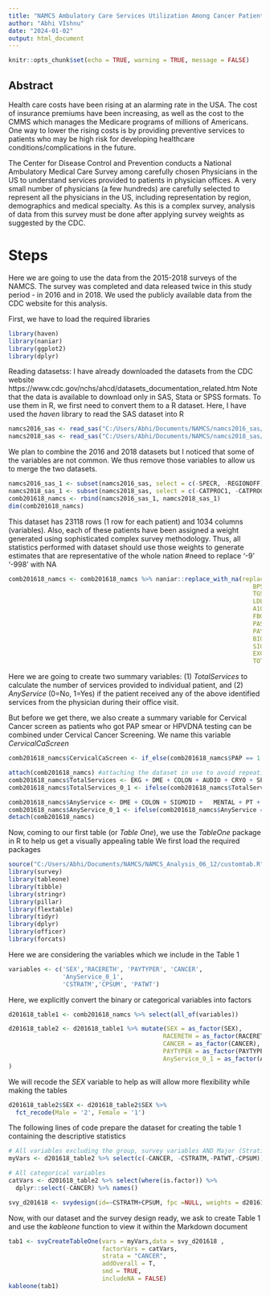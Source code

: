 ```yaml
---
title: "NAMCS Ambulatory Care Services Utilization Among Cancer Patients"
author: "Abhi VIshnu"
date: "2024-01-02"
output: html_document
---
```


```r
knitr::opts_chunk$set(echo = TRUE, warning = TRUE, message = FALSE)
```

## Abstract
Health care costs have been rising at an alarming rate in the USA. The cost of insurance premiums have been increasing, as well as the cost to the CMMS which manages the Medicare programs of millions of Americans. One way to lower the rising costs is by providing preventive services to patients who may be high risk for developing healthcare conditions/complications in the future.

The Center for Disease Control and Prevention conducts a National Ambulatory Medical Care Survey among carefully chosen Physicians in the US to understand services provided to patients in physician offices. A very small number of physicians (a few hundreds) are carefully selected to represent all the physicians in the US, including representation by region, demographics and medical specialty. As this is a complex survey, analysis of data from this survey must be done after applying survey weights as suggested by the CDC.  


# Steps
Here we are going to use the data from the 2015-2018 surveys of the NAMCS. The survey was completed and data released twice in this study period - in 2016 and in 2018.
We used the publicly available data from the CDC website for this analysis.

First, we have to load the required libraries

```r
library(haven)
library(naniar)
library(ggplot2)
library(dplyr)
```

Reading datasetss: I have already downloaded the datasets from the CDC website https://www.cdc.gov/nchs/ahcd/datasets_documentation_related.htm
Note that the data is available to download only in SAS, Stata or SPSS formats. To use them in R, we first need to convert them to a R dataset. Here, I have used the *haven* library to read the SAS dataset into R


```r
namcs2016_sas <- read_sas("C:/Users/Abhi/Documents/NAMCS/namcs2016_sas/namcs2016_sas.sas7bdat", NULL)
namcs2018_sas <- read_sas("C:/Users/Abhi/Documents/NAMCS/namcs2018_sas/namcs2018_sas.sas7bdat", NULL)

```

We plan to combine the 2016 and 2018 datasets but I noticed that some of the variables are not common. We thus remove those variables to allow us to merge the two datasets.
```r
namcs2016_sas_1 <- subset(namcs2016_sas, select = c(-SPECR, -REGIONOFF))
namcs2018_sas_1 <- subset(namcs2018_sas, select = c(-CATPROC1, -CATPROC2, -CATPROC3, -CATPROC4, -CATPROC5, -CATPROC6, -CATPROC7, -CATPROC8, -CATPROC9))
comb201618_namcs <- rbind(namcs2016_sas_1, namcs2018_sas_1)
dim(comb201618_namcs)
```




This dataset has 23118 rows (1 row for each patient) and 1034 columns (variables). Also, each of these patients have been assigned a weight generated using sophisticated complex survey methodology. Thus, all statistics performed with dataset should use those weights to generate estimates that are representative of the whole nation 
#need to replace '-9' '-998' with NA

```r
comb201618_namcs <- comb201618_namcs %>% naniar::replace_with_na(replace = list(BPDIAS = c(-9, 998), 
                                                                    BPSYS = c(-9,998),
                                                                    TGSRES = c(-9, 998,-7),
                                                                    LDLRES = c(-9, 998,-7),
                                                                    A1CRES = c(-9, 998,-7),
                                                                    FBGRES = c(-9, 998,-7),
                                                                    PASTVIS = c(-7),
                                                                    PAYTYPER = c(-9, -8),
                                                                    BIOPROV = c(-9, -7),
                                                                    SIGPROV = c(-9, -7),
                                                                    EXCIPROV = c(-9, -7),
                                                                    TOTCHRON = c(-9)))
```

Here we are going to create two summary variables: (1) *TotalServices* to calculate the number of services provided to individual patient, and (2) *AnyService* (0=No, 1=Yes) if the patient received any of the above identified services from the physician during their office visit.

But before we get there, we also create a summary variable for Cervical Cancer screen as patients who got PAP smear or HPVDNA testing can be combined under Cervical Cancer Screening. We name this variable *CervicalCaScreen*

```r
comb201618_namcs$CervicalCaScreen <- if_else(comb201618_namcs$PAP == 1 | comb201618_namcs$HPVDNA == 1, 1, 0)

```

```r
attach(comb201618_namcs) #attaching the dataset in use to avoid repeating the name for each of the variable below. Note that we still need to specify the dataset name for variables created after 'attaching'them to the current session
comb201618_namcs$TotalServices <- EKG + DME + COLON + AUDIO + CRYO + SPIRO + MENTAL + PT + PSYCHOTH + WOUND + ETOH + CervicalCaScreen + DEPRESS + FOOT + NEURO + PELVIC + RECTAL + RETINAL + SKIN +   SUBST + DIAEDUC + DIETNUTR + EXERCISE + GRWTHDEV + INJPREV + STRESMGT + SUBSTED + TOBACED + WTREDUC + OTHSERV + HEPTEST + SUBST + ETOHED + HIV
comb201618_namcs$TotalServices_0_1 <- ifelse(comb201618_namcs$TotalServices == 0, 0, 1)
```

```r
comb201618_namcs$AnyService <- DME + COLON + SIGMOID +   MENTAL + PT + PSYCHOTH + OCCUPY + CervicalCaScreen + DEPRESS + DIETNUTR + EXERCISE + STRESMGT + MAMMO + HOMEHLTH + TOBACED + CAM + BONEDENS + GENETIC +   RADTHER + HEPTEST + SUBST + ETOHED + HIV  
comb201618_namcs$AnyService_0_1 <- ifelse(comb201618_namcs$AnyService == 0, 0, 1)
detach(comb201618_namcs)
```


Now, coming to our first table (or *Table One*), we use the *TableOne* package in R to help us get a visually appealing table
We first load the required packages

```r
source("C:/Users/Abhi/Documents/NAMCS/NAMCS_Analysis_06_12/customtab.R")
library(survey)
library(tableone)
library(tibble)
library(stringr)
library(pillar)
library(flextable)
library(tidyr)
library(dplyr)
library(officer)
library(forcats)
```

Here we are considering the variables which we include in the Table 1
```r
variables <- c('SEX','RACERETH', 'PAYTYPER', 'CANCER',
               'AnyService_0_1', 
               'CSTRATM','CPSUM', 'PATWT')

```
Here, we explicitly convert the binary or categorical variables into factors
```r
d201618_table1 <- comb201618_namcs %>% select(all_of(variables)) 

d201618_table2 <- d201618_table1 %>% mutate(SEX = as_factor(SEX),
                                           RACERETH = as_factor(RACERETH),
                                           CANCER = as_factor(CANCER),
                                           PAYTYPER = as_factor(PAYTYPER),
                                           AnyService_0_1 = as_factor(AnyService_0_1)
)

```
We will recode the *SEX* variable to help as will allow more flexibility while making the tables
```r
d201618_table2$SEX <- d201618_table2$SEX %>%
  fct_recode(Male = '2', Female = '1')

```
The following lines of code prepare the dataset for creating the table 1 containing the descriptive statistics
```r
# All variables excluding the group, survey variables AND Major (Stratification) variable as recoded above
myVars <- d201618_table2 %>% select(c(-CANCER, -CSTRATM,-PATWT,-CPSUM)) %>% names()

# All categorical variables
catVars <- d201618_table2 %>% select(where(is.factor)) %>%
  dplyr::select(-CANCER) %>% names()

svy_d201618 <- svydesign(id=~CSTRATM+CPSUM, fpc =NULL, weights = d201618_table2$PATWT, data = d201618_table2)

```

Now, with our dataset and the survey design ready, we ask to create Table 1 and use the *kableone* function to view it within the Markdown document
```r
tab1 <- svyCreateTableOne(vars = myVars,data = svy_d201618 ,
                          factorVars = catVars,
                          strata = "CANCER",
                          addOverall = T,
                          smd = TRUE,
                          includeNA = FALSE)
kableone(tab1)
```



```r

```

```r

```

```r

```

```r

```
